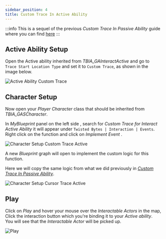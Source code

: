 ```yaml
---
sidebar_position: 4
title: Custom Trace In Active Ability
---
```



:::info
This is a sequel of the previous *Custom Trace In Passive Ability* guide where you can find [here](https://twistedbytes-net.github.io/TBIA-Documentation/docs/features/passive-custom-trace)
:::

## Active Ability Setup

Open the Active ability inherited from *TBIA_GAInteractActive* and go to `Trace Start Location Type` and set it to `Custom Trace`<Step text="1"/>, 
as shown in the image below.

![Active Ability Custom Trace](_static/img/custom_trace/06_ability_active.png)

## Character Setup

Now open your *Player Character* class that should be inherited from *TBIA_GASCharacter*.

In *MyBlueprint* panel on the left side <Step text="1"/>, search for *Custom Trace for Interact Active Ability* it will appear
under `Twisted Bytes | Interaction | Events`<Step text="2"/>. Right click on the function and click on *Implement Event* <Step text="3"/>.

![Character Setup Custom Trace Active](_static/img/custom_trace/07_custom_trace_active.png)

A new *Blueprint* graph will open to implement the custom logic for this function.

Here we will copy the same logic from what we did previously in [*Custom Trace In Passive Ability*](https://twistedbytes-net.github.io/TBIA-Documentation/docs/features/passive-custom-trace#character-setup).

![Character Setup Cursor Trace Active](_static/img/custom_trace/08_cursor_trace_active.png)


## Play

Click on *Play* and hover your mouse over the *Interactable Actors* in the map, Click the interaction button which you're binding it to your *Active ability*.
You will see that the *Interactable Actor* will be picked up.

![Play](_static/img/custom_trace/09_play.png)